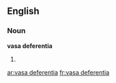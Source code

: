 ==English==

===Noun===
'''vasa deferentia'''

# {{plural of|vas deferens}}

[[ar:vasa deferentia]]
[[fr:vasa deferentia]]